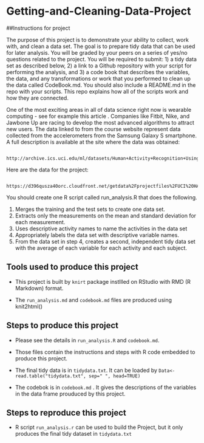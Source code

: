 Getting-and-Cleaning-Data-Project
=================================
        
##Instructions for project
        
The purpose of this project is to demonstrate your ability to collect, work with, and clean a data set. The goal is to prepare tidy data that can be used for later analysis. You will be graded by your peers on a series of yes/no questions related to the project. You will be required to submit: 1) a tidy data set as described below, 2) a link to a Github repository with your script for performing the analysis, and 3) a code book that describes the variables, the data, and any transformations or work that you performed to clean up the data called CodeBook.md. You should also include a README.md in the repo with your scripts. This repo explains how all of the scripts work and how they are connected. 

One of the most exciting areas in all of data science right now is wearable computing - see for example this article . Companies like Fitbit, Nike, and Jawbone Up are racing to develop the most advanced algorithms to attract new users. The data linked to from the course website represent data collected from the accelerometers from the Samsung Galaxy S smartphone. A full description is available at the site where the data was obtained: 
        
        http://archive.ics.uci.edu/ml/datasets/Human+Activity+Recognition+Using+Smartphones

Here are the data for the project:
        
        https://d396qusza40orc.cloudfront.net/getdata%2Fprojectfiles%2FUCI%20HAR%20Dataset.zip 

You should create one R script called run_analysis.R that does the following. 

1. Merges the training and the test sets to create one data set.
2. Extracts only the measurements on the mean and standard deviation for each measurement. 
3. Uses descriptive activity names to name the activities in the data set
4. Appropriately labels the data set with descriptive variable names.
5. From the data set in step 4, creates a second, independent tidy data set with the average 
of each variable for each activity and each subject.

## Tools used to produce this project
- This project is built by `knirt` package instllled on RStudio with RMD (R Markdown) format.

- The  `run_analysis.md` and `codebook.md` files are produced using knit2html()  

## Steps to produce this project

- Please see the details in `run_analysis.R` and `codebook.md`.

- Those files  contain the instructions and steps with R code embedded  to produce this project.

- The final tidy data is in `tidydata.txt`. It can be loaded by `Data<-read.table("tidydata.txt", sep=" ", head=TRUE)`

- The codebok is in `codebook.md` . It gives the descriptions of the variables in the data frame prouduced by this project.

## Steps to reproduce this project

-  R script `run_analysis.r` can be used  to build the Project, but it only produces the final tidy dataset in `tidydata.txt`

